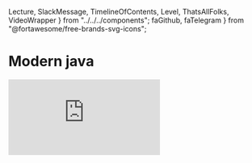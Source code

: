   Lecture,
  SlackMessage,
  TimelineOfContents,
  Level,
  ThatsAllFolks,
  VideoWrapper
} from "../../../components";
  faGithub,
  faTelegram
} from "@fortawesome/free-brands-svg-icons";

<div>
  <h1>
    <strong>Modern java</strong>
  </h1>
</div>

<VideoWrapper duration="1 час 24 мин.">
  <iframe
    src="https://www.youtube.com/embed/U5kfvTeg2sU"
    frameBorder="0"
    allow="accelerometer; autoplay; encrypted-media; gyroscope; picture-in-picture"
    allowFullScreen
  />
</VideoWrapper>

<div>
     <div class="author">
        <div class="avatar-wrapper">
        <object class="avatar-object" data={kyryloLesohorskyi2020Avatar} role="img" aria-label="My profile picture"></object>
        </div>
        <div class="profile">
        <h3 class="name">Лесогорский Кирилл</h3>
        <ul class="contacts">
            <li>
            <a href="https://www.facebook.com/nempavel" rel="author" class="facebook">
                <FontAwesomeIcon icon={faTelegram} className="icon" />
                <span>@klesogor</span>
            </a>
            </li>
            <li>
            <a href="https://github.com/klesogor" rel="author" class="github">
                <FontAwesomeIcon icon={faGithub} className="icon" />
                <span>klesogor</span>
            </a>
            </li>
        </ul>
        <p class="about">
        Кирилл работает FullStack разработчиком в <a href="https://binary-studio.com"><strong>Binary Studio</strong></a> после того как закончил Академию по PHP в 2018 году. В работе использует JavaScript и TypeScript, но считает что язык лишь инструмент в руках программиста и в свободное время пробует новые языки и парадигмы, такие как Scala, Haskell, F#, Go, Rust и <i>Java</i>. Любит функциональное программирование и компьютерные игры.
        </p>
        </div>
  </div>

  <div class="bubble" style="margin: -0.5em 1em 1em;">
    <strong>Привет, академисты! 👋</strong><br />
    Встречайте первую профильную лекцию по Java «Modern Java»! Рассмотрим что нового в Java 8-11 и что будущее готовит. Но вначале дисклеймер:
    <ol class="compact inverted">
      <li>скорее всего вы всё это знаете, и это хорошо😊;</li>
      <li>лекция обещает быть информативной <em>(за употребление слов-паразитов и терминов простите)</em>;</li>
      <li>практическая часть в лекции довольно большая, если вы уверены в своих силах, то можете её пропустить.</li>
      <li>Как видите, я весьма формальный зануда, но оно само получается 😢</li>
    </ol>
    И не забудьте взять с собой нужный инструментарий: <a href="https://git-scm.com/"><strong>Git</strong></a>, <a href="https://www.jetbrains.com/ru-ru/idea/"><strong>Intellij IDEA или другая IDE на выбор</strong></a>, <a href="https://www.oracle.com/java/technologies/javase-downloads.html"><strong>JDK, куда же без неё</strong></a>. Поехали?
  </div>
</div>

<div id="table-of-contents" class="table-of-contents" style="margin-top: 1em;">
  <TimelineOfContents
    timeline={[
      {
        linkTo: "#welcome-to-java",
        title: "Welcome to Java world"
      },
      {
        linkTo: "#whats-new-in-java",
        title: "What's new in Java 8-11"
      },
      {
        linkTo: "#java-ecosystem",
        title: "Java ecosystem"
      },
      {
        linkTo: "#typical-java-development-environment",
        title: "Typical Java development environment"
      }
    ]}
  />
</div>

<Level
  id="welcome-to-java"
  number="1"
  name="Welcome to Java world"
  difficulty="Beginner"
  objectives="Что такое Java и как её варить"
/>

_Java_ это язык программирования общего назначения, основанный на классах, объектно-ориентированный и разработанный так, чтобы иметь как можно меньше зависимостей реализации. Он разработан с учётом парадигмы **W**rite **O**nce - **R**un **A**nywhere(WORA), что означает, что скомпилированный код Java может работать на всех платформах, поддерживающих Java, без необходимости перекомпиляции. Java-приложения обычно компилируются в байт-код, который может работать на любой виртуальной машине Java. (JVM) независимо от архитектуры компьютера.

<div class="bubble small subtle">
  Ява? Это когда вместо «Кобол наносит ответный удар» пишут «удар.нанестиОтвет
  (новый Кобол ())» — вот это Ява.
</div>

<hr class="small" />

<ul>
  <li class="details">
    <input type="checkbox" id="accordion-1-1" />
    <label class="summary" for="accordion-1-1">
      <strong>Java - высокоуровневый язык</strong>
    </label>
  <div class="details-body">
Помимо того, что Java больше похожа на человеческий язык, чем на машинные коды, Java также берет на себя управление памятью, что значительно упрощает разработку и уменьшает кол-во багов.

```java
// C/C++ language allocate memory
int *testArray = malloc(5 * sizeof(int));
free(testArray);

// allocate memory
ArrayList list = new ArrayList();
list.add('Hi!');

// cleanup memory by garbage collector
```

Память управляется автоматически.

  </div>

  </li>
  <li class="details">
    <input type="checkbox" id="accordion-1-2" />
    <label class="summary" for="accordion-1-2">
      <strong>Java - объектно ориентированный язык</strong>
    </label>
  <div class="details-body">
в Java есть:

- классы
- интерфейсы
- абстрактные классы
- пакеты
- наследование 

<JavaOOSnippet />
    </div>
  </li>
  <li class="details">
    <input type="checkbox" id="accordion-1-3" />
    <label class="summary" for="accordion-1-3">
      <strong>Java - в какой-то степени функциональный язык</strong>
    </label>
  <div class="details-body">
    <ul>
        <li> Функции высшего порядка с помощью функциональных интерфейсов </li>
        <li> Несколько абстракций из мира функционального программирования, таких как Optional </li>
    </ul>
  </div>
  </li>
</ul>

<Level id="whats-new-in-java" number="2" name="What's new in Java 8-11" difficulty="Intermediate" objectives="В Java 8+ было добавлено много новых фич. Они очень сильно повлияли на то, как мы пишем наши программы. Их знание и применение на практике - важно для современного Java разработчика" />

<ul>
<li class="details">
  <input type="checkbox" id="accordion-2-1" hidden />
  <label class="summary" for="accordion-2-1">
    Functional Interfaces
  </label>
  <div class="details-body">
      <JavaFISnippet />
  </div>
</li>

<li class="details">
  <input type="checkbox" id="accordion-2-2" hidden />
  <label class="summary" for="accordion-2-2">
    Stream API
  </label>
  <div class="details-body">
      <JavaStreamSnippet />

Часто используемые операции стримов:  
  - Intermediate
    - sorted
    - filter
    - map
  - Terminal
    - collect
    - reduce
    - forEach
    - findAny
    - findFirst


  </div>
</li>
<li class="details">
  <input type="checkbox" id="accordion-2-3" hidden />
  <label class="summary" for="accordion-2-3">
    Optional
  </label>
  <div class="details-body">
      <i>Ah, almost monads</i>
      <JavaOptionalSnippet />
  </div>
</li>

<li class="details">
  <input type="checkbox" id="accordion-2-4" hidden />
  <label class="summary" for="accordion-2-4">
    Static, default and private interface methods
  </label>
  <div class="details-body">
      <JavaPSDIMSnippet />
  </div>
</li>

<li class="details">
  <input type="checkbox" id="accordion-2-5" hidden />
  <label class="summary" for="accordion-2-5">
    Module system
  </label>
  <div class="details-body">
      <JavaModuleSnippet />
  </div>
</li>

<li class="details">
  <input type="checkbox" id="accordion-2-5" hidden />
  <label class="summary" for="accordion-2-5">
    Try-catch with resources
  </label>
  <div class="details-body">
      <JavaTrycatchSnippet />
  </div>
</li>

<li class="details">
  <input type="checkbox" id="accordion-2-5" hidden />
  <label class="summary" for="accordion-2-5">
    JSHell CLI REPL
  </label>
  <div class="details-body">
      Введите в терминале `jshell` и эксперементируйте
  </div>
</li>

<li class="details">
  <input type="checkbox" id="accordion-2-5" hidden />
  <label class="summary" for="accordion-2-5">
    HTTP Client
  </label>
  <div class="details-body">
      <JavaHTTPClientSnippet />
  </div>
</li>

<li class="details">
  <input type="checkbox" id="accordion-2-5" hidden />
  <label class="summary" for="accordion-2-5">
    Other changes
  </label>
  <div class="details-body">
- GC interface 
- Nest Based Access Control 
- Immutable collections 
- String methods 
- Run java files from command line with `java` 
- No-Op GC 
- CompletableFuture 
- Variable handles 
  </div>
</li>

</ul>

<Level id="java-ecosystem" number="3" name="Java ecosystem" difficulty="Hard" objectives="Изучить экосистему и управление пакетами" />

### Виды кофе, или что можно создавать на Java

<div class="columns">
  <div class="column col-4">
    <div class="panel">
      <div class="panel-header">
        <a href="https://spring.io/"><strong>Web приложения</strong></a>
      </div>
      <div class="panel-body">
        API, MVC, Map-Reduce и многое другое. Огромный выбор библиотек и фреймворков
      </div>
    </div>
  </div>
  <div class="column col-4">
    <div class="panel">
      <div class="panel-header">
        <a href="#"><strong>Кросс-платформеный Desktop</strong></a>
      </div>
      <div class="panel-body">
        Кросс-платформеный дескотоп не очень востребован, однако для приложений, которые требуют доступа к операционной системе или очень требовательны к ресурсам, таких как IDE, Java - отличный выбор 
      </div>
    </div>
  </div>
  <div class="column col-4">
    <div class="panel">
      <div class="panel-header">
        <a href="#"><strong>Нативная Android разработчика</strong></a>
      </div>
      <div class="panel-body">
        Нативная разработка приложений под аднроид. В последнее время вытесняется Kotlin.
      </div>
    </div>
  </div>
</div>

### Стиль написания кода  

Стиль написания кода - это набор принципов для конкретного языка программирования, которые рекомендуют стиль и методы программирования для каждого аспекта программы, написанной на этом языке. Эти соглашения обычно охватывают организацию файлов, отступы, комментарии, объявления, операторы, пробелы, соглашения об именах, методы программирования, принципы программирования, практические правила программирования, передовые методы архитектуры и т. Д. Это руководящие указания по качеству структуры программного обеспечения. Программистам настоятельно рекомендуется следовать этим рекомендациям, чтобы улучшить удобочитаемость исходного кода и облегчить обслуживание программного обеспечения.

В Java нет единого стиля написания кода, вместо этого каждый проект выбирает стиль под свои нужды. Однако существует 3 популярных стиля:

- Google style guide
- Oracle code conventions
- Spring code style

### Фреймворки и библиотеки

`Фре́ймворк — программная платформа, определяющая структуру программной системы; программное обеспечение, облегчающее разработку и объединение разных компонентов большого программного проекта.` - Wikipedia

<img src="https://pbs.twimg.com/media/DvIFxwfXcAAEyWL.jpg" />

Фреймворки предоставляют необходимую инфраструктуру для проекта, тем самым уменьшая колличество боилерплейта и увеличивая скорость разработки.
От библиотеки фреймворк отличает использование принципа инверсии управления - прикладной код написанный программистами вызывается из кода фреймворка, что позволяет абстрагироваться от многих низкоуровневых операций.


Примеры Java фреймворков и библиотек:  
- Web
  - Spring
  - Play
  - Vert.x
- ORMs
    - Hibernate
    - EclipseLink
    - OpenJPA
 - Misc
    - RX Java
    - Apache Hadoop
    - Apache Lucene 

### Статические анализаторы(aka линтеры)
Статические анализаторы - инструмент, который следит за корректностью программы не запуская её. Инструменты для статического анализа могут находить распространенные ошибки и антипаттерны, которые компилятор пропустил. Также они могут следить за соответствием стилю написания кода, тем самым упрощая жизнь программистам.

В **Java** для статического анализа используют такие инструменты:

- PMD
- Cobertura
- FindBugs
- Jacoco 

### Профайлеры
Ghjafqkths - это инструмент, который отслеживает конструкции и операции Java-байткода на уровне JVM. Эти конструкции и операции включают создание объектов, итеративные выполнения (включая рекурсивные вызовы), выполнение методов, выполнение потоков и сборку мусора.
Примеры профилировщиков:
- JProfiler
- YourKit
- VisualVM

### JVM Languages
Java - не единственный JVM язык. Существуют и другие языки, которые можно компилировать в Java-байткод. Такие языки зачастую совметсимы с существующим Java-кодом.

Примеры таких языков: 
 - Scala
 - Kotlin
 - Clojure
 - Groovy

### Package management
 
Пакетные менеджеры позволяют переиспользовать существующий код и библиотеки с лёгкостью. "Внешний" по отношению к проекту код называется `зависимостью`. 
В мире Java активно используют два пактеных менеджера: **Gradle** и **Maven**
 
 
| Gradle                                       | Maven                                                  |
| -------------------------------------------- |:------------------------------------------------------:|	
| Gradle Build time is short and fast.         | Maven performance is slow as compared to Gradle.       | 
| Gradle Scripts are shorter and cleaner.      | Maven scripts are a bit lengthy as compared to Gradle. | 
| DSL based                                    | XML-based                                              |
| Supports incremental compilation             | Does not supports incremental compilation              |

#### Примеры gradle комманд

| Комманда                                     | Описание                                               |
| -------------------------------------------- |:------------------------------------------------------:|	
| gradle build                                 | сборка проекта, запуск `assemble` и `check` задач      | 
| gradle clean build                           | сборка проекта с нуля, без использования кеша          | 
| gradle test                                  | запуск тестов                                          |

<Level id="typical-java-development-environment" number="4" name="Typical java development envicronment" difficulty="Easy" objectives="Узнать, что необходимо для разработки на Java помимо JDK" />

- IDE - Intellij IDEA / Eclipse / NetBeansIDE / VS Code / Text Editor
- Operating System - Linux / Windows / Mac
- VM/Container - Vagrant / Docker
- VCS - Git / SVN / Mercurial

## Useful links

* [Useful java links repository](https://github.com/Vedenin/useful-java-links)
* [Useful java articles and guides](https://www.baeldung.com/)  
* [List of popular java libraries](https://github.com/akullpp/awesome-java)

## Additional materials

* [Clean code](https://www.amazon.com/Clean-Code-Handbook-Software-Craftsmanship-ebook/dp/B001GSTOAM)
* [GOF Design Patterns](https://www.amazon.com/Design-Patterns-Object-Oriented-Addison-Wesley-Professional-ebook/dp/B000SEIBB8)
* [SICP](https://www.amazon.com/Structure-Interpretation-Computer-Programs-Engineering/dp/0262510871)
* [Effective Java](https://www.amazon.de/dp/0134685997?tag=hackr03c-21)

<ThatsAllFolks />		
<div class="bubble">		
  А на сегодня всё! Свои вопросы и отзывы оставляйте на сайте <a href="https://academy.binary-studio.com/"><strong>Binary Studio Academy</strong></a>. Желаю вам успехов, не теряйте мотивации и учитесь с удовольствием. Спасибо за внимание!		
</div>


  orderId: 7,
  author: "Кирилл Лесогорский",
  title: "Modern Java",
  description: "В этой лекции рассмотрим базовую информацию, экосистему и фичи <strong>Java</strong>. После этого Кирилл расскажет про структуру gradle проекта и создаст небольшое веб-приложение с использованием веб-сервера Undertow",
  keywords: ["Java", "JVM", "Modern Java", "Undertow"],
  duration: "1 час 25 мин.",
  publishedAt: "2019-05-19T15:00:00"
}

